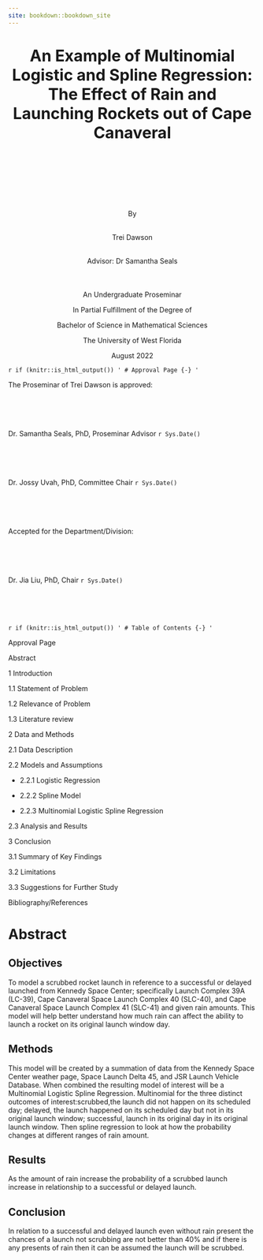 ```yaml
--- 
site: bookdown::bookdown_site
---
```


# {-}
<center>
<font size="+3">
**An Example of Multinomial Logistic and Spline Regression: The Effect of Rain and Launching Rockets out of Cape Canaveral**\
</font>
\
\
\
\
\
\
\
\
By\
\

Trei Dawson\
\

Advisor: Dr Samantha Seals\
\
\
\
 An Undergraduate Proseminar 
 
In Partial Fulfillment of the Degree of  

Bachelor of Science in Mathematical Sciences 

The University of West Florida 

August 2022
</center>


`r if (knitr::is_html_output()) '
# Approval Page {-}
'`

The Proseminar of Trei Dawson is approved:\
\
\
\
\


Dr. Samantha Seals, PhD, Proseminar Advisor `r Sys.Date()`\
\
\
\
\



Dr. Jossy Uvah, PhD, Committee Chair `r Sys.Date()`\
\
\
\
\


Accepted for the Department/Division:\
\
\
\
\

Dr. Jia Liu, PhD, Chair `r Sys.Date()`\
\
\
\
\

`r if (knitr::is_html_output()) '
# Table of Contents {-}
'`


Approval Page

Abstract

1 Introduction

  1.1 Statement of Problem
  
  1.2 Relevance of Problem
  
  1.3 Literature review



2 Data and Methods	

  2.1 Data Description
  
  2.2 Models and Assumptions
    
  - 2.2.1 Logistic Regression
    
  - 2.2.2 Spline Model
    
  - 2.2.3 Multinomial Logistic Spline Regression
  
  2.3 Analysis and Results


3 Conclusion

  3.1 Summary of Key Findings
    
  3.2 Limitations
  
  3.3 Suggestions for Further Study
  

Bibliography/References


# Abstract {-}

## Objectives  {-}

To model a scrubbed rocket launch in reference to a successful or delayed launched from Kennedy Space Center; specifically Launch Complex 39A (LC-39), Cape Canaveral Space Launch Complex 40 (SLC-40), and Cape Canaveral Space Launch Complex 41 (SLC-41) and given rain amounts. This model will help better understand how much rain can affect the ability to launch a rocket on its original launch window day.

## Methods  {-}

This model will be created by a summation of data from the Kennedy Space Center weather page, Space Launch Delta 45, and JSR Launch Vehicle Database. When combined the resulting model of interest will be a Multinomial Logistic Spline Regression. Multinomial for the three distinct outcomes of interest:scrubbed,the launch did not happen on its scheduled day; delayed, the launch happened on its scheduled day but not in its original launch window; successful, launch in its original day in its original launch window. Then spline regression to look at how the probability changes at different ranges of rain amount.

## Results  {-}

As the amount of rain increase the probability of a scrubbed launch increase in relationship to a successful or delayed launch.

## Conclusion  {-}

In relation to a successful and delayed launch even without rain present the chances of a launch not scrubbing are not better than 40% and if there is any presents of rain then it can be assumed the launch will be scrubbed.

